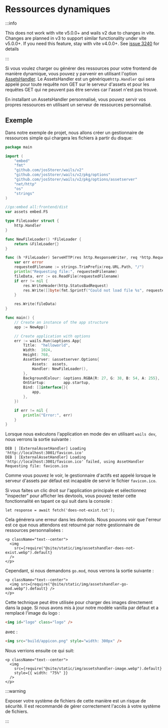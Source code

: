 # Ressources dynamiques

:::info

This does not work with vite v5.0.0+ and wails v2 due to changes in vite. Changes are planned in v3 to support similar functionality under vite v5.0.0+. If you need this feature, stay with vite v4.0.0+. See [issue 3240](https://github.com/wailsapp/wails/issues/3240) for details

:::

Si vous voulez charger ou générer des ressources pour votre frontend de manière dynamique, vous pouvez y parvenir en utilisant l'option [AssetsHandler](../reference/options#assetshandler). Le AssetsHandler est un générique`http.Handler` qui sera appelé pour toute requête non GET sur le serveur d'assets et pour les requêtes GET qui ne peuvent pas être servies car l'asset n'est pas trouvé.

En installant un AssetsHandler personnalisé, vous pouvez servir vos propres ressources en utilisant un serveur de ressources personnalisé.

## Exemple

Dans notre exemple de projet, nous allons créer un gestionnaire de ressources simple qui chargera les fichiers à partir du disque:

```go title=main.go {17-36,49}
package main

import (
    "embed"
    "fmt"
    "github.com/josStorer/wails/v2"
    "github.com/josStorer/wails/v2/pkg/options"
    "github.com/josStorer/wails/v2/pkg/options/assetserver"
    "net/http"
    "os"
    "strings"
)

//go:embed all:frontend/dist
var assets embed.FS

type FileLoader struct {
    http.Handler
}

func NewFileLoader() *FileLoader {
    return &FileLoader{}
}

func (h *FileLoader) ServeHTTP(res http.ResponseWriter, req *http.Request) {
    var err error
    requestedFilename := strings.TrimPrefix(req.URL.Path, "/")
    println("Requesting file:", requestedFilename)
    fileData, err := os.ReadFile(requestedFilename)
    if err != nil {
        res.WriteHeader(http.StatusBadRequest)
        res.Write([]byte(fmt.Sprintf("Could not load file %s", requestedFilename)))
    }

    res.Write(fileData)
}

func main() {
    // Create an instance of the app structure
    app := NewApp()

    // Create application with options
    err := wails.Run(&options.App{
        Title:  "helloworld",
        Width:  1024,
        Height: 768,
        AssetServer: &assetserver.Options{
            Assets:  assets,
            Handler: NewFileLoader(),
        },
        BackgroundColour: &options.RGBA{R: 27, G: 38, B: 54, A: 255},
        OnStartup:        app.startup,
        Bind: []interface{}{
            app,
        },
    })

    if err != nil {
        println("Error:", err)
    }
}
```

Lorsque nous exécutons l'application en mode dev en utilisant `wails dev`, nous verrons la sortie suivante :

```
DEB | [ExternalAssetHandler] Loading 'http://localhost:3001/favicon.ico'
DEB | [ExternalAssetHandler] Loading 'http://localhost:3001/favicon.ico' failed, using AssetHandler
Requesting file: favicon.ico
```

Comme vous pouvez le voir, le gestionnaire d'actifs est appelé lorsque le serveur d'assets par défaut est incapable de servir le fichier `favicon.ico`.

Si vous faites un clic droit sur l'application principale et sélectionnez "inspecter" pour afficher les devtools, vous pouvez tester cette fonctionnalité en tapant ce qui suit dans la console :

```
let response = await fetch('does-not-exist.txt');
```

Cela générera une erreur dans les devtools. Nous pouvons voir que l'erreur est ce que nous attendons est retourné par notre gestionnaire de ressources personnalisées :

```mdx-code-block
<p className="text--center">
  <img
    src={require("@site/static/img/assetshandler-does-not-exist.webp").default}
  />
</p>
```

Cependant, si nous demandons `go.mod`, nous verrons la sortie suivante :

```mdx-code-block
<p className="text--center">
  <img src={require("@site/static/img/assetshandler-go-mod.webp").default} />
</p>
```

Cette technique peut être utilisée pour charger des images directement dans la page. Si nous avons mis à jour notre modèle vanilla par défaut et a remplacé l'image du logo :

```html
<img id="logo" class="logo" />
```

avec :

```html
<img src="build/appicon.png" style="width: 300px" />
```

Nous verrions ensuite ce qui suit:

```mdx-code-block
<p className="text--center">
  <img
    src={require("@site/static/img/assetshandler-image.webp").default}
    style={{ width: "75%" }}
  />
</p>
```

:::warning

Exposer votre système de fichiers de cette manière est un risque de sécurité. Il est recommandé de gérer correctement l'accès à votre système de fichiers.

:::
